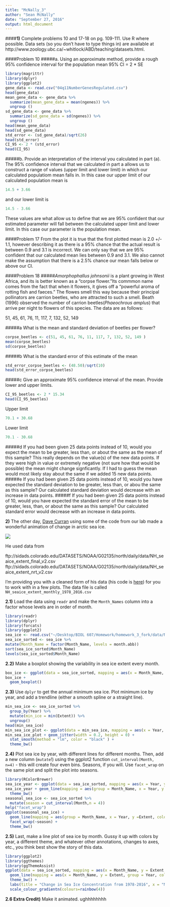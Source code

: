 ```yaml
---
title: "McNally_3"
author: "Sean McNally"
date: "September 27, 2016"
output: html_document
---
```


####**1)** Complete problems 10 and 17-18 on pg. 109-111. Use R where possible. Data sets (so you don’t have to type things in) are available at http://www.zoology.ubc.ca/~whitlock/ABD/teaching/datasets.html.

####Problem 10 
#####a. Using an approximate method, provide a rough 95% confidence interval for the population mean 95% CI = 2 * SE
```r
library(magrittr) 
library(dplyr) 
library(ggplot2) 
gene_data <- read.csv("04q11NumberGenesRegulated.csv")
head(gene_data)
mean_gene_data <- gene_data %>%
  summarize(mean_gene_data = mean(ngenes)) %>%
  ungroup ()
sd_gene_data <- gene_data %>%
  summarize(sd_gene_data = sd(ngenes)) %>%
  ungroup () 
head(mean_gene_data)
head(sd_gene_data)
std_error <- (sd_gene_data)/sqrt(26)
head(std_error)
CI_95 <- 2 * (std_error)
head(CI_95)
```
#####b. Provide an interpretation of the interval you calculated in part (a).
The 95% confidence interval that we calculated in part a allows us to construct a range of values (upper limit and lower limit) in which our calculated populatiom mean falls in. In this case our upper limit of our calculated population mean is 
```r
14.5 + 3.66
```
and our lower limit is 
```r
14.5 - 3.66
```
These values are what allow us to define that we are 95% confident that our estimated parameter will fall between the calculated upper limit and lower limit. In this case our parameter is the population mean.

####Problem 17
From the plot it is true that the first plotted mean is 2.0 +/- 1.1, however describing it as there is a 95%  chance that the actual result is between 0.9 and 3.1 is incorrect. We can only say that we are 95% confident that our calculated mean lies between 0.9 and 3.1. We also cannot make the assumption that there is a 2.5% chance our mean falls below or above our CI. 

####Problem 18
#####*Amorphophallus johnsonii* is a plant growing in West Africa, and its is better known as a "corpse flower."Its commmon name comes from the fact that when it flowers, it gives off a "powerful aroma of rotting fish and faeces." The flowes smell this way because their principal pollinators are carrion beetles, who are attracted to such a smell. Beath (1996) observed the number of carrion beetles(*Phaeochrous amplus*) that arrive per night to flowers of this species. The data are as follows:

51, 45, 61, 76, 11, 117, 7, 132, 52, 149 

#####a What is the mean and standard deviation of beetles per flower?
```r
corpse_beetles <- c(51, 45, 61, 76, 11, 117, 7, 132, 52, 149 )
mean(corpse_beetles)
sd(corpse_beetles)
```
#####b What is the standard error of this estimate of the mean 
```r
std_error_corpse_beetles <- (48.50)/sqrt(10)
head(std_error_corpse_beetles)
```
#####c Give an approximate 95% confidence interval of the mean. Provide lower and upper limits.
```r
CI_95_beetles <- 2 * 15.34
head(CI_95_beetles)
```
Upper limit
```r
70.1 + 30.68
```
Lower limit
```r
70.1 - 30.68
```

#####d If you had been given 25 data points instead of 10, would you expect the mean to be greater, less than, or about the same as the mean of this sample?
This really depends on the value(s) of the new data points. If they were high in value or extremely negative (not sure how that would be possible) the mean might change signficantly. If I had to guess the mean would most likely stay about the same if we added 15 new data points.
#####e If you had been given 25 data points instead of 10, would you have expected the standard deviation to be greater, less than, or abou the same as this sample?
Our calculated standard deviation would decrease with an increase in data points. 
#####f If you had been given 25 data points instead of 10, would you have expected the standard error of the mean to be greater, less, than, or about the same as this sample?
Our calculated standard error would decrease with an increase in data points. 

**2)** The other day, [Dave Curran](https://twitter.com/iamreddave) using some of the code from our lab made a wonderful animation of change in arctic sea ice.

![](https://i.redd.it/9r9ook3d5xlx.gif)

He used data from   

ftp://sidads.colorado.edu/DATASETS/NOAA/G02135/north/daily/data/NH_seaice_extent_final_v2.csv
ftp://sidads.colorado.edu/DATASETS/NOAA/G02135/north/daily/data/NH_seaice_extent_nrt_v2.csv

I'm providing you with a cleaned form of his data (his code is [here](https://gist.github.com/cavedave/c5c2224c8c38661236c1c1ce894fd28f)) for you to work with in a few plots. The data file is called `NH_seaice_extent_monthly_1978_2016.csv`

**2.1)** Load the data using `readr` and make the `Month_Names` column into a factor whose levels are in order of month.
```r
library(readr)
library(dplyr)
library(forcats)
library(ggplot2)
sea_ice <- read.csv("~/Desktop/BIOL 607/Homework/homework_3_fork/data/NH_seaice_extent_monthly_1978_2016.csv")
sea_ice_sorted <- sea_ice %>%
mutate(Month_Name = factor(Month_Name, levels = month.abb))
sort(sea_ice_sorted$Month_Name)
levels(sea_ice_sorted$Month_Name)
```
**2.2)** Make a boxplot showing the variability in sea ice extent every month.
```r
box_ice <- ggplot(data = sea_ice_sorted, mapping = aes(x = Month_Name, y = Extent))
box_ice + 
  geom_boxplot()
```

**2.3)** Use `dplyr` to get the annual minimum sea ice. Plot minimum ice by year, and add a trendline (either a smooth spline or a straight line).
```r
min_sea_ice <- sea_ice_sorted %>%
  group_by(Year) %>%
  mutate(min_ice = min(Extent)) %>%
  ungroup()
head(min_sea_ice)
min_sea_ice_plot <- ggplot(data = min_sea_ice, mapping = aes(x = Year, y = min_ice))
min_sea_ice_plot + geom_jitter(width = 0.2, height = 0) + 
  stat_smooth(method = "lm", color = "black" ) + 
  theme_bw()
```

**2.4)** Plot sea ice by year, with different lines for different months. Then, add a new column (`mutate`!) using the ggplot2 function `cut_interval(Month, n=4)` - this will create four even bins. Seasons, if you will. Use `facet_wrap` on the same plot and split the plot into seasons.
```r
library(RColorBrewer)
sea_ice_year <- ggplot(data = sea_ice_sorted, mapping = aes(x = Year, y = Extent))
sea_ice_year + geom_line(mapping = aes(group = Month_Name, x = Year, y = Extent, color = Month_Name)) + 
  theme_bw()
seasonal_sea_ice <- sea_ice_sorted %>%
  mutate(season = cut_interval(Month,n = 4))
help("facet_wrap")
ggplot(seasonal_sea_ice) + 
  geom_line(mapping = aes(group = Month_Name, x = Year, y =Extent, color = Month_Name)) + 
  facet_wrap(~season) + 
  theme_bw()
```

**2.5)** Last, make a line plot of sea ice by month. Gussy it up with colors by year, a different theme, and whatever other annotations, changes to axes, etc., you think best show the story of this data.
```r
library(ggplot2)
library(ggthemes)
library(ggThemeAssist)
ggplot(data = sea_ice_sorted, mapping = aes(x = Month_Name, y = Extent, frame = Year)) + 
  geom_line(mapping = aes(x = Month_Name, y = Extent, group = Year, color = Year)) +
  theme_bw() +
  labs(title = "Change in Sea Ice Concentration from 1978-2016", x = "Month", y = "Extent of Change") +
  scale_colour_gradientn(colours=rainbow(4))
```

**2.6 Extra Credit)** Make it animated.
ughhhhhhhh
